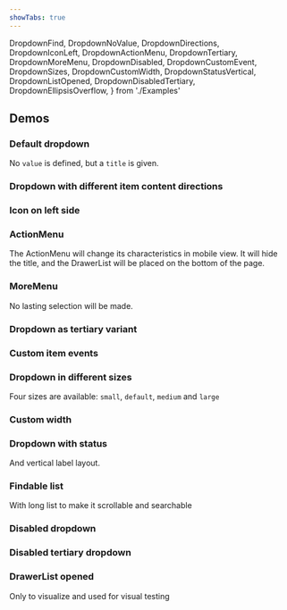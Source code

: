 ```yaml
---
showTabs: true
---
```


  DropdownFind,
  DropdownNoValue,
  DropdownDirections,
  DropdownIconLeft,
  DropdownActionMenu,
  DropdownTertiary,
  DropdownMoreMenu,
  DropdownDisabled,
  DropdownCustomEvent,
  DropdownSizes,
  DropdownCustomWidth,
  DropdownStatusVertical,
  DropdownListOpened,
  DropdownDisabledTertiary,
  DropdownEllipsisOverflow,
} from './Examples'

## Demos

### Default dropdown

No `value` is defined, but a `title` is given.

<DropdownNoValue />

### Dropdown with different item content directions

<DropdownDirections />

### Icon on left side

<DropdownIconLeft />

### ActionMenu

The ActionMenu will change its characteristics in mobile view. It will hide the title, and the DrawerList will be placed on the bottom of the page.

<DropdownActionMenu />

### MoreMenu

No lasting selection will be made.

<DropdownMoreMenu />

### Dropdown as tertiary variant

<DropdownTertiary />

### Custom item events

<DropdownCustomEvent />

### Dropdown in different sizes

Four sizes are available: `small`, `default`, `medium` and `large`

<DropdownSizes />

### Custom width

<DropdownCustomWidth />

### Dropdown with status

And vertical label layout.

<DropdownStatusVertical />

### Findable list

With long list to make it scrollable and searchable

<DropdownFind />

### Disabled dropdown

<DropdownDisabled />

### Disabled tertiary dropdown

<DropdownDisabledTertiary />

### DrawerList opened

Only to visualize and used for visual testing

<DropdownListOpened />

<DropdownEllipsisOverflow />
